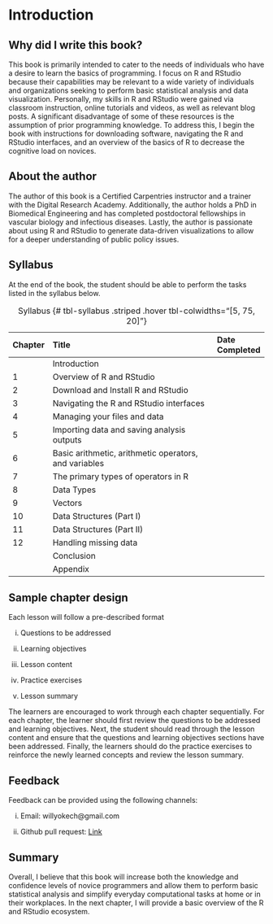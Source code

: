 # Introduction {.unnumbered}

## Why did I write this book?

This book is primarily intended to cater to the needs of individuals who have a desire to learn the basics of programming. I focus on R and RStudio because their capabilities may be relevant to a wide variety of individuals and organizations seeking to perform basic statistical analysis and data visualization. Personally, my skills in R and RStudio were gained via classroom instruction, online tutorials and videos, as well as relevant blog posts. A significant disadvantage of some of these resources is the assumption of prior programming knowledge. To address this, I begin the book with instructions for downloading software, navigating the R and RStudio interfaces, and an overview of the basics of R to decrease the cognitive load on novices.

## About the author

The author of this book is a Certified Carpentries instructor and a trainer with the Digital Research Academy. Additionally, the author holds a PhD in Biomedical Engineering and has completed postdoctoral fellowships in vascular biology and infectious diseases. Lastly, the author is passionate about using R and RStudio to generate data-driven visualizations to allow for a deeper understanding of public policy issues.

## Syllabus

At the end of the book, the student should be able to perform the tasks listed in the syllabus below.

| Chapter | Title                                                 | Date Completed |
|:--------|:------------------------------------------------------|:---------------|
|         | Introduction                                          |                |
| 1       | Overview of R and RStudio                             |                |
| 2       | Download and Install R and RStudio                    |                |
| 3       | Navigating the R and RStudio interfaces               |                |
| 4       | Managing your files and data                          |                |
| 5       | Importing data and saving analysis outputs            |                |
| 6       | Basic arithmetic, arithmetic operators, and variables |                |
| 7       | The primary types of operators in R                   |                |
| 8       | Data Types                                            |                |
| 9       | Vectors                                               |                |
| 10      | Data Structures (Part I)                              |                |
| 11      | Data Structures (Part II)                             |                |
| 12      | Handling missing data                                 |                |
|         | Conclusion                                            |                |
|         | Appendix                                              |                |

: Syllabus {# tbl-syllabus .striped .hover tbl-colwidths="\[5, 75, 20\]"}

## Sample chapter design

Each lesson will follow a pre-described format

i.  Questions to be addressed

ii. Learning objectives

iii. Lesson content

iv. Practice exercises

v.  Lesson summary

The learners are encouraged to work through each chapter sequentially. For each chapter, the learner should first review the questions to be addressed and learning objectives. Next, the student should read through the lesson content and ensure that the questions and learning objectives sections have been addressed. Finally, the learners should do the practice exercises to reinforce the newly learned concepts and review the lesson summary.

## Feedback

Feedback can be provided using the following channels:

i.  Email: willyokech\@gmail.com

ii. Github pull request: [Link](https://github.com/wokech/r4novice)

## Summary

Overall, I believe that this book will increase both the knowledge and confidence levels of novice programmers and allow them to perform basic statistical analysis and simplify everyday computational tasks at home or in their workplaces. In the next chapter, I will provide a basic overview of the R and RStudio ecosystem.

